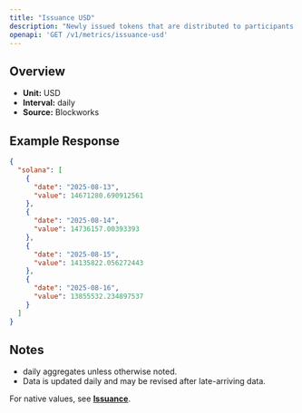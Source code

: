 ```yaml
---
title: "Issuance USD"
description: "Newly issued tokens that are distributed to participants (such as validators, miners, or stakers) as compensation for participating in consensus."
openapi: 'GET /v1/metrics/issuance-usd'
---
```


## Overview

- **Unit:** USD
- **Interval:** daily
- **Source:** Blockworks

## Example Response

```json
{
  "solana": [
    {
      "date": "2025-08-13",
      "value": 14671280.690912561
    },
    {
      "date": "2025-08-14",
      "value": 14736157.00393393
    },
    {
      "date": "2025-08-15",
      "value": 14135822.056272443
    },
    {
      "date": "2025-08-16",
      "value": 13855532.234897537
    }
  ]
}
```

## Notes
- daily aggregates unless otherwise noted.
- Data is updated daily and may be revised after late-arriving data.


<Note>For native values, see **[Issuance](./issuance)**.</Note>